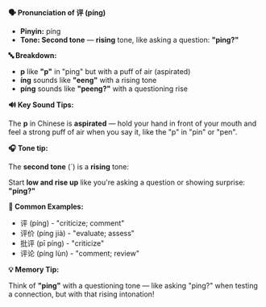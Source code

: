 **🗣️ Pronunciation of 评 (píng)**

- **Pinyin:** píng
- **Tone: Second tone** — **rising** tone, like asking a question: **"ping?"**

**🔤 Breakdown:**

- **p** like **"p"** in "ping" but with a puff of air (aspirated)
- **íng** sounds like **"eeng"** with a rising tone
- **píng** sounds like **"peeng?"** with a questioning rise

**🔊 Key Sound Tips:**

The **p** in Chinese is **aspirated** — hold your hand in front of your mouth and feel a strong puff
of air when you say it, like the "p" in "pin" or "pen".

**🎧 Tone tip:**

The **second tone** (´) is a **rising** tone:

Start **low and rise up** like you're asking a question or showing surprise: **"píng?"**

**📝 Common Examples:**

- 评 (píng) - "criticize; comment"
- 评价 (píng jià) - "evaluate; assess"
- 批评 (pī píng) - "criticize"
- 评论 (píng lùn) - "comment; review"

**💡 Memory Tip:**

Think of **"ping"** with a questioning tone — like asking "ping?" when testing a connection, but
with that rising intonation!
